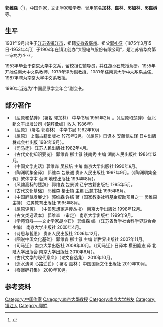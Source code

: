 '''郭维森'''（{{bd|1931年|9月|2011年|8月7日}}<ref>{{Cite web|url=http://ltx.nju.edu.cn/html/20110829170526.htm|title=代郭维森告别书|accessdate=2018-05|author=|date=2011-08|publisher=|archive-date=2018-05-19|archive-url=https://web.archive.org/web/20180519204808/http://ltx.nju.edu.cn/html/20110829170526.htm|dead-url=no}}</ref>），中国作家，文史学家和学者。曾用笔名'''加林'''、'''嘉林'''、'''郭加林'''、'''郭嘉树'''等。

== 生平 ==
1931年9月出生于[[江苏省|江苏省]][[镇江市|镇江市]]，祖籍[[安徽省|安徽省]][[亳州|亳州]]。祖父[[郭礼征|郭礼征]]（1875年3月15日-1953年4月）于1904年在镇江创办“大照电气股份有限公司”，是江苏省华商第一家电力企业。

1953年毕业于[[南京大学|南京大学]]中文系，留校担任辅导员，并任[[胡小石|胡小石]]教授助研。1955年开始任南大中文系教师。1978年评为副教授。1983年任南京大学中文系系主任。1987年聘为南京大学中文系教授。

1990年当选为“中国屈原学会年会”副会长。

== 部分著作 ==
* 《屈原和楚辞》（署名 郭加林） 中华书局 1959年2月 。（《屈原和楚辞》 台北 新文丰出版公司《楚辞彚编》收入  1986年）
* 《屈原》（署名 郭嘉林） 中华书局 1962年10月 
* 《屈原》  上海古籍出版社  1979年2月。（《屈原》日译本 安藤信厷译 日中出版株式会社出版 1984年9月）。
* 《司马迁》   江苏人民出版社  1982年4月。
* 《古代文化知识要览》 郭维森 柳士镇 钱南秀 主编   湖南人民出版社 1986年12月。
* 《中国文学史话》郭维森 吴枝培 主编   南京大学出版社 1990年6月。
* 《陶渊明集全译》 郭维森 包景诚   贵州人民出版社 1992年9月。（《陶渊明集全译》繁体字本 台湾 地球出版社 1994年8月)。
* 《风韵高标的楚辞》 郭维森 包景诚   辽宁古籍出版社  1995年5月。
* 《古代文化基础》 郭维森 柳士镇 主编   岳麓书社 1995年8月。
* 《中国辞赋发展史》 郭维森 许结 著（国家教委社科基金资助项目之一 郭维森主持）   江苏教育出版社 1996年8月。
* 《屈原评传》 （中国思想家评传丛书）  南京大学出版社 1998年12月。
* 《古文类选读本》 郭维森 （审定）   南京大学出版社 1999年9月。
* 《学苑奇峰——文史学家胡小石》 郭维森 编 （江苏省哲学社会科学界联合会 主编） 南京大学出版社 2000年4月。
* 《诗思与哲思》   贵州人民出版社 2006年12月。
* 《图说中国文化基础》 郭维森 柳士镇 主编  新世界出版社 2007年11月。
* 《司马迁》  南京大学出版社 2008年10月。（《司马迁》日译本 横田隆志 译  北陆大学出版会  南京大学出版社 2010年6月）。
* 《古代文学的现代意义》（论文自选集） 2010年10月。
* 《逝水涛涛  心路遥遥》（ 署名 嘉林 ）中国国际文化出版社  2010年10月。
* 《零敲碎打集》  2010年10月。

== 参考资料 ==
{{Reflist}}

{{Authority control}}
{{DEFAULTSORT:G}}
[[Category:中国作家|Category:中国作家]]
[[Category:南京大學教授|Category:南京大學教授]]
[[Category:南京大学校友|Category:南京大学校友]]
[[Category:镇江人|Category:镇江人]]
[[Category:郭姓|Category:郭姓]]